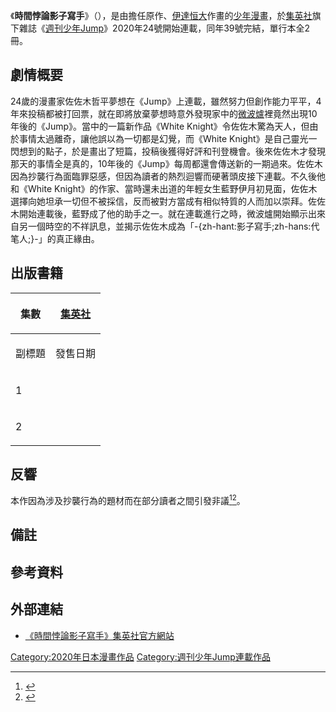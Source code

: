 {{noteTA
|T=zh-hant:時間悖論影子寫手;zh-hans:时间悖论代笔人;
|1=zh-hant:時間悖論影子寫手;zh-hans:时间悖论代笔人;
}}
{{Infobox animanga/Headerofja
|標題= 時間悖論影子寫手
|圖像= タイムパラドクスゴーストライター.jpg
|尺寸= 
|說明= 單行本第1冊封面{{refnest|group=備註|圖中的男性為主角佐佐木哲平，一旁的女性是藍野伊月，後方則是傳送來10年後的《Jump》的微波爐。}}
|日文名稱= タイムパラドクスゴーストライター
|英文名稱= 
|假名= 
|羅馬字= 
|類型= [[少年漫畫|少年漫畫]]、[[懸疑|懸疑]]
}}
{{Infobox animanga/name
|original= 
|official= 
|formal= 
|common= 時間悖論影子寫手<br/>时间悖论-{}-代笔人
}}
{{Infobox animanga/Manga
| 作者= {{lang|ja|{{link-ja|市真ケンジ|市真ケンジ}}}}
| 作画 = [[伊達恒大|伊達恒大]]
| 出版社 = {{flagicon|JPN}} [[集英社|集英社]]
| 連載雜誌 = {{flagicon|JPN}} [[週刊少年Jump|週刊少年Jump]]
| label = {{flagicon|JPN}} {{link-ja|JUMP COMICS|ジャンプ・コミックス}}
| 開始 = 2020年24号
| 結束 = 2020年39号
| 冊數 = 全2冊
| 話數 = 全14話+單行本番外篇
}}
{{Infobox animanga/Footerofja}}
《'''時間悖論影子寫手'''》（{{lang-ja|タイムパラドクスゴーストライター}}）{{refnest|group=備註|「{{lang|ja|タイムパラドクス}}」是英文「time paradox」的片假名寫法，意指[[时间悖论|时间悖论]]；「{{lang|ja|ゴーストライター}}」則是英文「ghostwriter」的片假名寫法，中文裡的類似詞彙有[[捉刀|捉刀人]]、影子寫手、代筆人等等。}}，是由{{lang|ja|{{link-ja|市真ケンジ|市真ケンジ}}}}擔任原作、[[伊達恒大|伊達恒大]]作畫的[[少年漫畫|少年漫畫]]，於[[集英社|集英社]]旗下雜誌《[[週刊少年Jump|週刊少年Jump]]》2020年24號開始連載，同年39號完結，單行本全2冊。

== 劇情概要 ==

24歲的漫畫家佐佐木哲平夢想在《Jump》上連載，雖然努力但創作能力平平，4年來投稿都被打回票，就在即將放棄夢想時意外發現家中的[[微波爐|微波爐]]裡竟然出現10年後的《Jump》。當中的一篇新作品《White Knight》令佐佐木驚為天人，但由於事情太過離奇，讓他誤以為一切都是幻覺，而《White Knight》是自己靈光一閃想到的點子，於是畫出了短篇，投稿後獲得好評和刊登機會。後來佐佐木才發現那天的事情全是真的，10年後的《Jump》每周都還會傳送新的一期過來。佐佐木因為抄襲行為面臨罪惡感，但因為讀者的熱烈迴響而硬著頭皮接下連載。不久後他和《White Knight》的作家、當時還未出道的年輕女生藍野伊月初見面，佐佐木選擇向她坦承一切但不被採信，反而被對方當成有相似特質的人而加以崇拜。佐佐木開始連載後，藍野成了他的助手之一。就在連載進行之時，微波爐開始顯示出來自另一個時空的不祥訊息，並揭示佐佐木成為「-{zh-hant:影子寫手;zh-hans:代笔人;}-」的真正緣由。

== 出版書籍 ==
{| class=wikitable style="font-size:small;"
!rowspan="2"|集數
!colspan="3"|{{flagicon|JPN}} [[集英社|集英社]]
|-
!副標題!!發售日期!![[ISBN|ISBN]]
|-
! 1 
| {{lang|ja|週刊時空をジャンプ！}}
| 2020年8月4日<ref>{{Cite web|url=https://books.shueisha.co.jp/items/contents.html?isbn=978-4-08-882384-3|title=タイムパラドクスゴーストライター  1|publisher=集英社|accessdate=2020-10-16|language=ja|archive-date=2020-09-20|archive-url=https://web.archive.org/web/20200920171633/https://books.shueisha.co.jp/items/contents.html?isbn=978-4-08-882384-3|dead-url=no}}</ref> || ISBN 978-4-08-882384-3
|-
! 2
| {{lang|ja|Writer}}
| 2020年10月2日<ref>{{Cite web|url=https://books.shueisha.co.jp/items/contents.html?isbn=978-4-08-882431-4|title=タイムパラドクスゴーストライター  2|publisher=集英社|accessdate=2020-10-16|language=ja|archive-date=2020-10-18|archive-url=https://web.archive.org/web/20201018181224/https://books.shueisha.co.jp/items/contents.html?isbn=978-4-08-882431-4|dead-url=no}}</ref> || ISBN 978-4-08-882431-4
|}

== 反響 ==
本作因為涉及抄襲行為的題材而在部分讀者之間引發非議<ref>{{Cite web|date=2020-08-10|url=https://realsound.jp/book/2020/08/post-599952_2.html|title=「無個こそが個性」という反転現象|website=リアルサウンド ブック|accessdate=2020-10-16|language=ja|archive-date=2020-10-17|archive-url=https://web.archive.org/web/20201017180431/https://realsound.jp/book/2020/08/post-599952_2.html|dead-url=no}}</ref><ref>{{Cite web|title=才能なき漫画家はジャンプ連載とどう向き合う？ 『タイムパラドクスゴーストライター』が問う“持たざる者”の生き方（リアルサウンド）|url=https://news.yahoo.co.jp/articles/4b7b11b75ddaad26f831fb64bad664f6819b2770|website=Yahoo!ニュース|accessdate=2020-10-27|language=ja}}{{Dead link}}</ref>。

== 備註 ==
{{reflist|group=備註}}

== 參考資料 ==
{{Reflist}}

== 外部連結 ==
* [https://www.shonenjump.com/j/rensai/ghostwriter.html 《時間悖論影子寫手》集英社官方網站] {{Wayback|url=https://www.shonenjump.com/j/rensai/ghostwriter.html |date=20201121071053 }}

{{週刊少年Jump 2020年代連載作品}}

{{DEFAULTSORT:Time Paradox Ghostwriter}}
[[Category:2020年日本漫畫作品|Category:2020年日本漫畫作品]]
[[Category:週刊少年Jump連載作品|Category:週刊少年Jump連載作品]]
